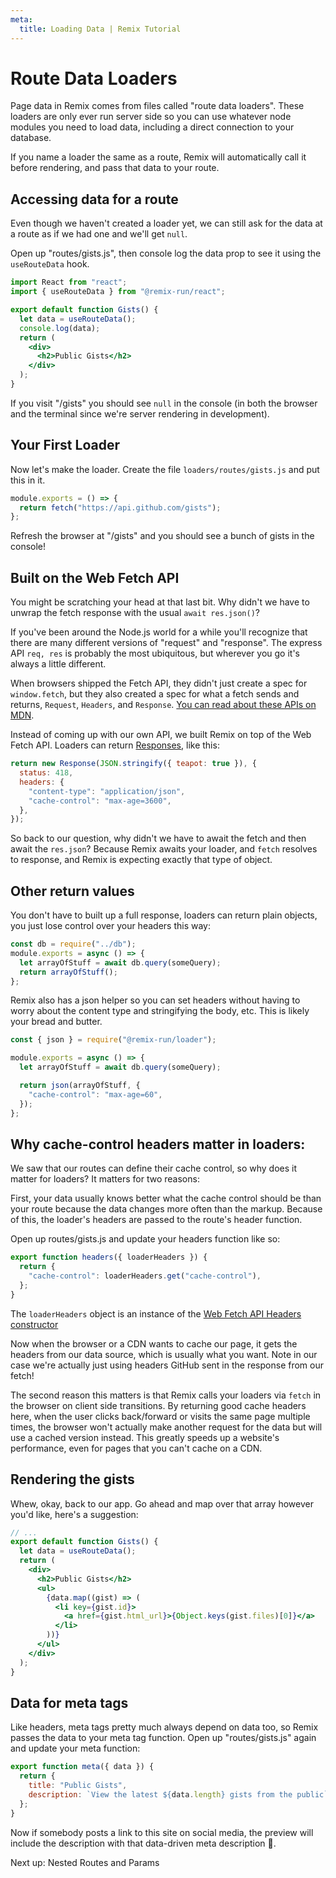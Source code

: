 ```yaml
---
meta:
  title: Loading Data | Remix Tutorial
---
```



# Route Data Loaders

Page data in Remix comes from files called "route data loaders". These loaders are only ever run server side so you can use whatever node modules you need to load data, including a direct connection to your database.

If you name a loader the same as a route, Remix will automatically call it before rendering, and pass that data to your route.

## Accessing data for a route

Even though we haven't created a loader yet, we can still ask for the data at a route as if we had one and we'll get `null`.

Open up "routes/gists.js", then console log the data prop to see it using the `useRouteData` hook.

```jsx
import React from "react";
import { useRouteData } from "@remix-run/react";

export default function Gists() {
  let data = useRouteData();
  console.log(data);
  return (
    <div>
      <h2>Public Gists</h2>
    </div>
  );
}
```

If you visit "/gists" you should see `null` in the console (in both the browser and the terminal since we're server rendering in development).

## Your First Loader

Now let's make the loader. Create the file `loaders/routes/gists.js` and put this in it.

```js
module.exports = () => {
  return fetch("https://api.github.com/gists");
};
```

Refresh the browser at "/gists" and you should see a bunch of gists in the console!

## Built on the Web Fetch API

You might be scratching your head at that last bit. Why didn't we have to unwrap the fetch response with the usual `await res.json()`?

If you've been around the Node.js world for a while you'll recognize that there are many different versions of "request" and "response". The express API `req, res` is probably the most ubiquitous, but wherever you go it's always a little different.

When browsers shipped the Fetch API, they didn't just create a spec for `window.fetch`, but they also created a spec for what a fetch sends and returns, `Request`, `Headers`, and `Response`. [You can read about these APIs on MDN](https://developer.mozilla.org/en-US/docs/Web/API/Fetch_API).

Instead of coming up with our own API, we built Remix on top of the Web Fetch API. Loaders can return [Responses](https://developer.mozilla.org/en-US/docs/Web/API/Response/Response), like this:

```js
return new Response(JSON.stringify({ teapot: true }), {
  status: 418,
  headers: {
    "content-type": "application/json",
    "cache-control": "max-age=3600",
  },
});
```

So back to our question, why didn't we have to await the fetch and then await the `res.json`? Because Remix awaits your loader, and `fetch` resolves to response, and Remix is expecting exactly that type of object.

## Other return values

You don't have to built up a full response, loaders can return plain objects, you just lose control over your headers this way:

```js
const db = require("../db");
module.exports = async () => {
  let arrayOfStuff = await db.query(someQuery);
  return arrayOfStuff();
};
```

Remix also has a json helper so you can set headers without having to worry about the content type and stringifying the body, etc. This is likely your bread and butter.

```js
const { json } = require("@remix-run/loader");

module.exports = async () => {
  let arrayOfStuff = await db.query(someQuery);

  return json(arrayOfStuff, {
    "cache-control": "max-age=60",
  });
};
```

## Why cache-control headers matter in loaders:

We saw that our routes can define their cache control, so why does it matter for loaders? It matters for two reasons:

First, your data usually knows better what the cache control should be than your route because the data changes more often than the markup. Because of this, the loader's headers are passed to the route's header function.

Open up routes/gists.js and update your headers function like so:

```jsx
export function headers({ loaderHeaders }) {
  return {
    "cache-control": loaderHeaders.get("cache-control"),
  };
}
```

The `loaderHeaders` object is an instance of the [Web Fetch API Headers constructor](https://developer.mozilla.org/en-US/docs/Web/API/Headers)

Now when the browser or a CDN wants to cache our page, it gets the headers from our data source, which is usually what you want. Note in our case we're actually just using headers GitHub sent in the response from our fetch!

The second reason this matters is that Remix calls your loaders via `fetch` in the browser on client side transitions. By returning good cache headers here, when the user clicks back/forward or visits the same page multiple times, the browser won't actually make another request for the data but will use a cached version instead. This greatly speeds up a website's performance, even for pages that you can't cache on a CDN.

## Rendering the gists

Whew, okay, back to our app. Go ahead and map over that array however you'd like, here's a suggestion:

```jsx
// ...
export default function Gists() {
  let data = useRouteData();
  return (
    <div>
      <h2>Public Gists</h2>
      <ul>
        {data.map((gist) => (
          <li key={gist.id}>
            <a href={gist.html_url}>{Object.keys(gist.files)[0]}</a>
          </li>
        ))}
      </ul>
    </div>
  );
}
```

## Data for meta tags

Like headers, meta tags pretty much always depend on data too, so Remix passes the data to your meta tag function. Open up "routes/gists.js" again and update your meta function:

```jsx
export function meta({ data }) {
  return {
    title: "Public Gists",
    description: `View the latest ${data.length} gists from the public`,
  };
}
```

Now if somebody posts a link to this site on social media, the preview will include the description with that data-driven meta description 🙌.

<div className="next-prev-links">
  <Link className="next" to="../nested-routes-params">
    Next up: Nested Routes and Params
  </Link>
</div>
